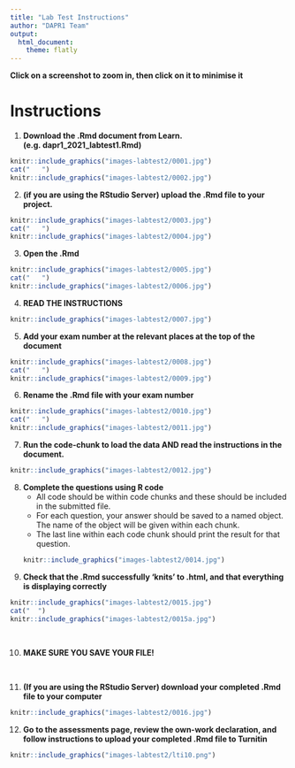 ```yaml
---
title: "Lab Test Instructions"
author: "DAPR1 Team"
output:
  html_document:
    theme: flatly
---
```


**Click on a screenshot to zoom in, then click on it to minimise it**



# Instructions

1. **Download the .Rmd document from Learn. (e.g. dapr1_2021_labtest1.Rmd)**  
```r
knitr::include_graphics("images-labtest2/0001.jpg")
cat("   ")
knitr::include_graphics("images-labtest2/0002.jpg")
```

2. **(if you are using the RStudio Server) upload the .Rmd file to your project.**  
```r
knitr::include_graphics("images-labtest2/0003.jpg") 
cat("   ")
knitr::include_graphics("images-labtest2/0004.jpg")
```

3. **Open the .Rmd**  
```r
knitr::include_graphics("images-labtest2/0005.jpg") 
cat("   ")
knitr::include_graphics("images-labtest2/0006.jpg")
```

4. **READ THE INSTRUCTIONS**  
```r
knitr::include_graphics("images-labtest2/0007.jpg")
```

5. **Add your exam number at the relevant places at the top of the document**  
```r
knitr::include_graphics("images-labtest2/0008.jpg") 
cat("   ")
knitr::include_graphics("images-labtest2/0009.jpg")
```

6. **Rename the .Rmd file with your exam number**  
```r
knitr::include_graphics("images-labtest2/0010.jpg") 
cat("   ")
knitr::include_graphics("images-labtest2/0011.jpg")
```

7. **Run the code-chunk to load the data AND read the instructions in the document.** 
```r
knitr::include_graphics("images-labtest2/0012.jpg")
```
 
8. **Complete the questions using R code**   
    - All code should be within code chunks and these should be included in the submitted file. 
    - For each question, your answer should be saved to a named object. The name of the object will be given within each chunk.
    - The last line within each code chunk should print the result for that question.  
    
    ```r
    knitr::include_graphics("images-labtest2/0014.jpg")
    ```

9. **Check that the .Rmd successfully 'knits' to .html, and that everything is displaying correctly**  
```r
knitr::include_graphics("images-labtest2/0015.jpg")
cat("  ")
knitr::include_graphics("images-labtest2/0015a.jpg")
```

<br>

10. **MAKE SURE YOU SAVE YOUR FILE!**  

<br>

11. **(If you are using the RStudio Server) download your completed .Rmd file to your computer**  
```r
knitr::include_graphics("images-labtest2/0016.jpg")
```
  
12. **Go to the assessments page, review the own-work declaration, and follow instructions to upload your completed .Rmd file to Turnitin**   
```r
knitr::include_graphics("images-labtest2/lti10.png")
```


<script src="https://ajax.googleapis.com/ajax/libs/jquery/3.1.1/jquery.min.js"></script>
  
  <style>
  .zoomDiv {
    opacity: 0;
    position:fixed;
    top: 50%;
    left: 50%;
    z-index: 50;
    transform: translate(-50%, -50%);
    box-shadow: 0px 0px 50px #888888;
    max-height:100%; 
    overflow: scroll;
  }

.zoomImg {
  width: 100%;
}
</style>
  
  
  <script type="text/javascript">
  $(document).ready(function() {
    $('body').prepend("<div class=\"zoomDiv\"><img src=\"\" class=\"zoomImg\"></div>");
    // onClick function for all plots (img's)
    $('img:not(.zoomImg)').click(function() {
      $('.zoomImg').attr('src', $(this).attr('src'));
      $('.zoomDiv').css({opacity: '1', width: '60%'});
    });
    // onClick function for zoomImg
    $('img.zoomImg').click(function() {
      $('.zoomDiv').css({opacity: '0', width: '0%'});
    });
  });
</script>



